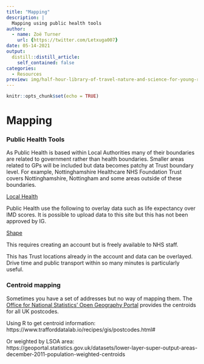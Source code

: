 ```yaml
---
title: "Mapping"
description: |
  Mapping using public health tools
author:
  - name: Zoë Turner
    url: {https://twitter.com/Letxuga007}
date: 05-14-2021
output:
  distill::distill_article:
    self_contained: false
categories:
  - Resources 
preview: img/half-hour-library-of-travel-nature-and-science-for-young-readers.jpg  
---
```



```r
knitr::opts_chunk$set(echo = TRUE)
```

# Mapping

### Public Health Tools

As Public Health is based within Local Authorities many of their boundaries are related to government rather than health boundaries. Smaller areas related to GPs will be included but data becomes patchy at Trust boundary level. For example, Nottinghamshire Healthcare NHS Foundation Trust covers Nottinghamshire, Nottingham and some areas outside of these boundaries.

[Local Health](http://www.localhealth.org.uk)

Public Health use the following to overlay data such as life expectancy over IMD scores. It is possible to upload data to this site but this has not been approved by IG.

[Shape](https://shapeatlas.net/)

This requires creating an account but is freely available to NHS staff. 

This has Trust locations already in the account and data can be overlayed. Drive time and public transport within so many minutes is particularly useful.


### Centroid mapping
 
Sometimes you have a set of addresses but no way of mapping them. The [Office for National Statistics’ Open Geography Portal](http://geoportal.statistics.gov.uk/datasets/ons-postcode-directory-latest-centroids) provides the centroids for all UK postcodes.  

Using R to get centroid information: https://www.trafforddatalab.io/recipes/gis/postcodes.html#

Or weighted by LSOA area: https://geoportal.statistics.gov.uk/datasets/lower-layer-super-output-areas-december-2011-population-weighted-centroids